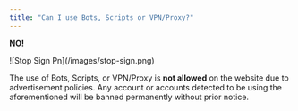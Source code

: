 ```yaml
---
title: "Can I use Bots, Scripts or VPN/Proxy?"
---
```


**NO\!**

<Frame>
  ![Stop Sign Pn](/images/stop-sign.png)
</Frame>

The use of Bots, Scripts, or VPN/Proxy is **not allowed** on the website due to advertisement policies. Any account or accounts detected to be using the aforementioned will be banned permanently without prior notice.